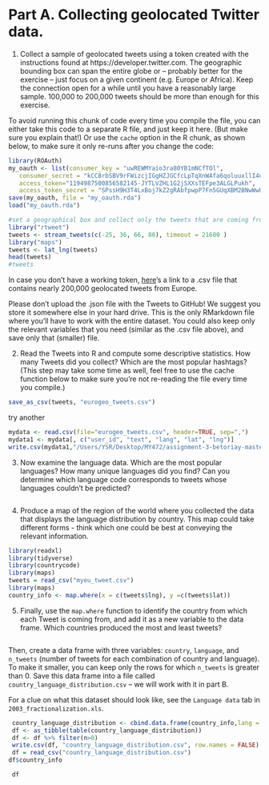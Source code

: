 # Part A. Collecting geolocated Twitter data.

1. Collect a sample of geolocated tweets using a token created with the instructions found at https://developer.twitter.com.  The geographic bounding box can span the entire globe or -- probably better for the exercise -- just focus on a given continent (e.g. Europe or Africa). Keep the connection open for a while until you have a reasonably large sample. 100,000 to 200,000 tweets should be more than enough for this exercise.

To avoid running this chunk of code every time you compile the file, you can either take this code to a separate R file, and just keep it here. (But make sure you explain that!) Or use the `cache` option in the R chunk, as shown below, to make sure it only re-runs after you change the code:

```r
library(ROAuth)
my_oauth <- list(consumer_key = "uwREWMYaio3ra80YB1mNCfTOl",
   consumer_secret = "kCC8rbSBV9rFWizcjIGgHZJGCfcLpTqXnWAfa6qoluuxllI4o6",
   access_token="1194987500856582145-JYTLVZHL1G2jSXXsTEFpe3ALGLPukh",
   access_token_secret = "SPssH9H3T4LxBoj7kZ2gRAbfpwpP7Fn5GUqXBM2BNwWwU")
save(my_oauth, file = "my_oauth.rda")
load("my_oauth.rda")

#set a geographical box and collect only the tweets that are coming from Europe
library("rtweet")
tweets <- stream_tweets(c(-25, 36, 66, 80), timeout = 21600 )
library("maps")
tweets <- lat_lng(tweets)
head(tweets)
#tweets
```

In case you don't have a working token, [here](https://www.dropbox.com/s/n7l84t6vj95ue9e/europe-tweets.csv?dl=0)'s a link to a .csv file that contains nearly 200,000 geolocated tweets from Europe.

Please don't upload the .json file with the Tweets to GitHub!  We suggest you store it somewhere else in your hard drive. This is the only RMarkdown file where you'll have to work with the entire dataset. You could also keep only the relevant variables that you need (similar as the .csv file above), and save only that (smaller) file.

2. Read the Tweets into R and compute some descriptive statistics. How many Tweets did you collect? Which are the most popular hashtags? (This step may take some time as well, feel free to use the cache function below to make sure you're not re-reading the file every time you compile.)

```r
save_as_csv(tweets, "eurogeo_tweets.csv")
```
try another
```r
mydata <- read.csv(file="eurogeo_tweets.csv", header=TRUE, sep=",")
mydata1 <- mydata[, c("user_id", "text", "lang", "lat", "lng")]
write.csv(mydata1,"/Users/YSR/Desktop/MY472/assignment-3-betoriay-master/myeu_tweet.csv", row.names = FALSE)
```

3. Now examine the language data. Which are the most popular languages? How many unique languages did you find? Can you determine which language code corresponds to tweets whose languages couldn't be predicted?

```r

```

4. Produce a map of the region of the world where you collected the data that displays the language distribution by country. This map could take different forms - think which one could be best at conveying the relevant information.

```r
library(readxl)
library(tidyverse)
library(countrycode)
library(maps)
tweets = read_csv("myeu_tweet.csv")
library(maps)
country_info <- map.where(x = c(tweets$lng), y =c(tweets$lat))
```

5. Finally, use the `map.where` function to identify the country from which each Tweet is coming from, and add it as a new variable to the data frame. Which countries produced the most and least tweets? 

```r


```


Then, create a data frame with three variables: `country`, `language`, and `n_tweets` (number of tweets for each combination of country and language). To make it smaller, you can keep only the rows for which `n_tweets` is greater than 0. Save this data frame into a file called `country_language_distribution.csv` -- we will work with it in part B. 



For a clue on what this dataset should look like, see the `Language data` tab in `2003_fractionalization.xls`.

```r
 country_language_distribution <- cbind.data.frame(country_info,lang = tweets$lang)
 df <- as_tibble(table(country_language_distribution))
 df <- df %>% filter(n>0)
 write.csv(df, "country_language_distribution.csv", row.names = FALSE)
 df = read_csv("country_language_distribution.csv")
df$country_info

 df
```
